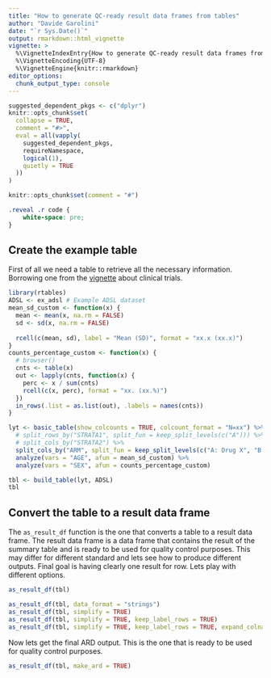 ```yaml
---
title: "How to generate QC-ready result data frames from tables"
author: "Davide Garolini"
date: "`r Sys.Date()`"
output: rmarkdown::html_vignette
vignette: >
  %\VignetteIndexEntry{How to generate QC-ready result data frames from tables}
  %\VignetteEncoding{UTF-8}
  %\VignetteEngine{knitr::rmarkdown}
editor_options:
  chunk_output_type: console
---
```


```r
suggested_dependent_pkgs <- c("dplyr")
knitr::opts_chunk$set(
  collapse = TRUE,
  comment = "#>",
  eval = all(vapply(
    suggested_dependent_pkgs,
    requireNamespace,
    logical(1),
    quietly = TRUE
  ))
)
```

```r
knitr::opts_chunk$set(comment = "#")
```


```css
.reveal .r code {
    white-space: pre;
}
```


## Create the example table

First of all we need a table to retrieve all the necessary information. Borrowing one from the [vignette](https://insightsengineering.github.io/rtables/latest-tag/articles/clinical_trials.html) about clinical trials.

```r
library(rtables)
ADSL <- ex_adsl # Example ADSL dataset
mean_sd_custom <- function(x) {
  mean <- mean(x, na.rm = FALSE)
  sd <- sd(x, na.rm = FALSE)
  
  rcell(c(mean, sd), label = "Mean (SD)", format = "xx.x (xx.x)")
}
counts_percentage_custom <- function(x) {
  # browser()
  cnts <- table(x)
  out <- lapply(cnts, function(x) {
    perc <- x / sum(cnts)
    rcell(c(x, perc), format = "xx. (xx.%)")
  })
  in_rows(.list = as.list(out), .labels = names(cnts))
}

lyt <- basic_table(show_colcounts = TRUE, colcount_format = "N=xx") %>%
  # split_rows_by("STRATA1", split_fun = keep_split_levels(c("A"))) %>% 
  # split_cols_by("STRATA2") %>% 
  split_cols_by("ARM", split_fun = keep_split_levels(c("A: Drug X", "B: Placebo"))) %>%
  analyze(vars = "AGE", afun = mean_sd_custom) %>% 
  analyze(vars = "SEX", afun = counts_percentage_custom)

tbl <- build_table(lyt, ADSL)
tbl
```

## Convert the table to a result data frame

The `as_result_df` function is the one that converts a table to a result data frame. The result data frame is a data frame that contains the result of the summary table and is ready to be used for quality control purposes. This may differ for different standard and lets see how to produce different outputs. Final goal is having clearly one result for row. Lets play with different options.

```r
as_result_df(tbl)

as_result_df(tbl, data_format = "strings")
as_result_df(tbl, simplify = TRUE)
as_result_df(tbl, simplify = TRUE, keep_label_rows = TRUE)
as_result_df(tbl, simplify = TRUE, keep_label_rows = TRUE, expand_colnames = TRUE)
```

Now lets get the final ARD output. This is the one that is ready to be used for quality control purposes.
```r
as_result_df(tbl, make_ard = TRUE)
```
